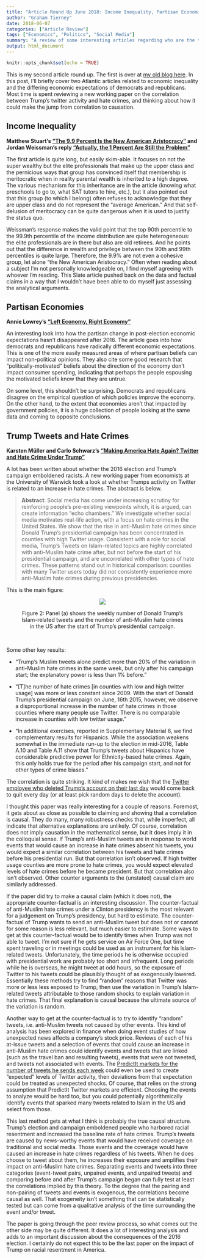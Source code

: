```yaml
---
title: "Article Round Up June 2018: Income Inequality, Partisan Economies, and Trump Tweets to Hate Crimes"
author: "Graham Tierney"
date: 2018-06-07
categories: ["Article Review"]
tags: ["Economics", "Politics", "Social Media"]
summary: "A review of some interesting articles regarding who are the true economic elites, partisan economic forecasts, and the effect of Trump's tweets on hate crimes." 
output: html_document
---
```


```r
knitr::opts_chunk$set(echo = TRUE)
```

This is my second article round up. The first is over at [my old blog here](https://ticktocksaythehandsoftheclock.wordpress.com/2018/04/06/march-2018-universities-fake-news-and-drugs/). In this post, I'll briefly cover two Atlantic articles related to economic inequality and the differing economic expectations of democrats and republicans. Most time is spent reviewing a new working paper on the correlation between Trump's twitter activity and hate crimes, and thinking about how it could make the jump from correlation to causation. 

## Income Inequality

**Matthew Stuart's ["The 9.9 Percent Is the New American Aristocracy"](https://www.theatlantic.com/magazine/archive/2018/06/the-birth-of-a-new-american-aristocracy/559130/) and Jordan Weissman's reply [“Actually, the 1 Percent Are Still the Problem”](https://slate.com/business/2018/05/forget-the-atlantics-9-9-percent-the-1-percent-are-still-the-problem.html)**

The first article is quite long, but easily skim-able. It focuses on not the super wealthy but the elite professionals that make up the upper class and the pernicious ways that group has convinced itself that membership is meritocratic when in reality parental wealth is inherited to a high degree. The various mechanism for this inheritance are in the article (knowing what preschools to go to, what SAT tutors to hire, etc.), but it also pointed out that this group (to which I belong) often refuses to acknowledge that they are upper class and do not represent the “average American.” And that self-delusion of meritocracy can be quite dangerous when it is used to justify the status quo. 

Weissman's response makes the valid point that the top 90th percentile to the 99.9th percentile of the income distribution are quite heterogeneous: the elite professionals are in there but also are old retirees. And he points out that the difference in wealth and privilege between the 90th and 99th percentiles is quite large. Therefore, the 9.9% are not even a cohesive group, let alone “the New American Aristocracy.” Often when reading about a subject I'm not personally knowledgeable on, I find myself agreeing with whoever I'm reading. This Slate article pushed back on the data  and factual claims in a way that I wouldn't have been able to do myself just assessing the analytical arguments. 


## Partisan Economies

**Annie Lowrey's [“Left Economy, Right Economy”](https://www.theatlantic.com/politics/archive/2018/06/two-economies/561929/)**

An interesting look into how the partisan change in post-election economic expectations hasn't disappeared after 2016. The article goes into how democrats and republicans have radically different economic expectations. This is one of the more easily measured areas of where partisan beliefs can impact non-political opinions. They also cite some good research that “politically-motivated” beliefs about the direction of the economy don't impact consumer spending, indicating that perhaps the people espousing the motivated beliefs know that they are untrue. 

On some level, this shouldn't be surprising. Democrats and republicans disagree on the empirical question of which policies improve the economy. On the other hand, to the extent that economies aren't that impacted by government policies, it is a huge collection of people looking at the same data and coming to opposite conclusions.  

## Trump Tweets and Hate Crimes

**Karsten Müller and Carlo Schwarz's ["Making America Hate Again? Twitter and Hate Crime Under Trump"](https://papers.ssrn.com/sol3/papers.cfm?abstract_id=3149103)**

A lot has been written about whether the 2016 election and Trump's campaign emboldened racists. A new working paper from economists at the University of Warwick took a look at whether Trumps activity on Twitter is related to an increase in hate crimes. The abstract is below. 

> **Abstract**: Social media has come under increasing scrutiny for reinforcing people's pre-existing viewpoints which, it is argued, can create   information “echo chambers.” We investigate whether social media motivates real-life action, with a focus on hate crimes in the United States. We show that the rise in anti-Muslim hate crimes since Donald Trump's presidential campaign has been concentrated in counties with high Twitter usage. Consistent with a role for social media, Trump's Tweets on Islam-related topics are highly correlated with anti-Muslim hate crime after, but not before the start of his presidential campaign, and are uncorrelated with other types of hate crimes. These patterns stand out in historical comparison: counties with many Twitter users today did not consistently experience more anti-Muslim hate crimes during previous presidencies. 

This is the main figure: 
<center>
  ![](/img/tweets_hate_crimes.png)

Figure 2: Panel (a) shows the weekly number of Donald Trump's <br/> Islam-related tweets and the number of anti-Muslim hate crimes <br/> in the US after the start of Trump's presidential campaign.
</center>

<br>

Some other key results: 

* “Trump's Muslim tweets alone predict more than 20% of the variation in anti-Muslim hate crimes in the same week, but only after his campaign start; the explanatory power is less than 1% before.” 

*	“[T]he number of hate crimes [in counties with low and high twitter usage] was more or less constant since 2009. With the start of Donald Trump's presidential campaign on June, 16th 2015, however, we observe a disproportional increase in the number of hate crimes in those counties where many people use Twitter. There is no comparable increase in counties with low twitter usage.”

* "In additional exercises, reported in Supplementary Material 6, we find complementary results for Hispanics. While the association weakens somewhat in the immediate run-up to the election in mid-2016, Table A.10 and Table A.11 show that Trump's tweets about Hispanics have considerable predictive power for Ethnicity-based hate crimes. Again, this only holds true for the period after his campaign start, and not for other types of crime biases."

The correlation is quite striking. It kind of makes me wish that the [Twitter employee who deleted Trump's account on their last day](https://www.npr.org/sections/thetwo-way/2017/11/03/561770603/twitter-employee-blamed-for-deleting-presidents-account) would come back to quit every day (or at least pick random days to delete the account). 

I thought this paper was really interesting for a couple of reasons. Foremost, it gets about as close as possible to claiming and showing that a correlation is causal. They do many, many robustness checks that, while imperfect, all indicate that alternative explanations are unlikely. Of course, correlation does not imply causation in the mathematical sense, but it does imply it in the colloquial sense. If Trump's anti-Muslim tweets are in response to world events that would cause an increase in hate crimes absent his tweets, you would expect a similar correlation between his tweets and hate crimes before his presidential run. But that correlation isn't observed. If high twitter usage counties are more prone to hate crimes, you would expect elevated levels of hate crimes before he became president. But that correlation also isn't observed. Other counter arguments to the (unstated) causal claim are similarly addressed. 

If the paper did try to make a causal claim (which it does not), the appropriate counter-factual is an interesting discussion. The counter-factual of anti-Muslim hate crimes under a Clinton presidency is the most relevant for a judgement on Trump's presidency, but hard to estimate. The counter-factual of Trump wants to send an anti-Muslim tweet but does not or cannot for some reason is less relevant, but much easier to estimate. Some ways to get at this counter-factual would be to identify times when Trump was not able to tweet. I'm not sure if he gets service on Air Force One, but time spent traveling or in meetings could be used as an instrument for his Islam-related tweets. Unfortunately, the time periods he is otherwise occupied with presidential work are probably too short and infrequent. Long periods while he is overseas, he might tweet at odd hours, so the exposure of Twitter to his tweets could be plausibly thought of as exogenously lowered. Essentially these methods try to find "random" reasons that Twitter was more or less less exposed to Trump, then use the variation in Trump's Islam-related tweets attributable to those random shocks to explain variation in hate crimes. That final explanation is causal because the ultimate source of the variation is random. 

Another way to get at the counter-factual is to try to identify “random” tweets, i.e. anti-Muslim tweets not caused by other events. This kind of analysis has been explored in finance when doing event studies of how unexpected news affects a company's stock price. Reviews of each of his at-issue tweets and a selection of events that could cause an increase in anti-Muslim hate crimes could identify events and tweets that are linked (such as the travel ban and resulting tweets), events that were not tweeted, and tweets not associated with events. The [PredictIt markets for the number of tweets he sends each week](https://www.predictit.org/home/browse?Search=tweets&isSearch=true) could even be used to create "expected" levels of Twitter activity, then deviations from that expectation could be treated as unexpected shocks. Of course, that relies on the strong assumption that PredictIt Twitter markets are efficient. Choosing the events to analyze would be hard too, but you could potentially algorithmically identify events that sparked many tweets related to Islam in the US and select from those. 

This last method gets at what I think is probably the true causal structure. Trump's election and campaign emboldened people who harbored racial resentment and increased the baseline rate of hate crimes. Trump's tweets are caused by news-worthy events that would have received coverage on traditional and social media. Those events and the coverage would have caused an increase in hate crimes regardless of his tweets. When he does choose to tweet about them, he increases their exposure and amplifies their impact on anti-Muslim hate crimes. Separating events and tweets into three categories (event-tweet pairs, unpaired events, and unpaired tweets) and comparing before and after Trump's campaign began can fully test at least the correlations implied by this theory. To the degree that the pairing and non-pairing of tweets and events is exogenous, the correlations become causal as well. That exogeneity isn't something that can be statistically tested but can come from a qualitative analysis of the time surrounding the event and/or tweet. 

The paper is going through the peer review process, so what comes out the other side may be quite different. It does a lot of interesting analysis and adds to an important discussion about the consequences of the 2016 election. I certainly do not expect this to be the last paper on the impact of Trump on racial resentment in America. 
